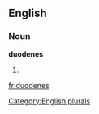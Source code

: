 
==English==

===Noun===
'''duodenes'''

# {{plural of|[[duodene]]}}

[[Category:English plurals]]

[[fr:duodenes]]